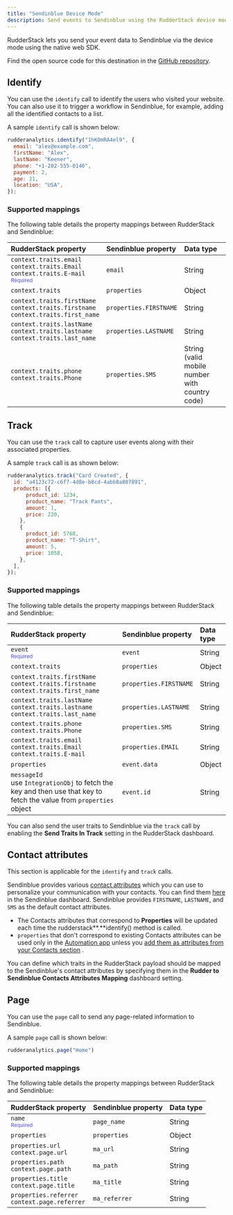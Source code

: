 ```yaml
---
title: "Sendinblue Device Mode"
description: Send events to Sendinblue using the RudderStack device mode.
---
```


RudderStack lets you send your event data to Sendinblue via the <Link to="/destinations/rudderstack-connection-modes/#device-mode">device mode</Link> using the native web SDK.

<div class="infoBlock">
Find the open source code for this destination in the <a href="https://github.com/rudderlabs/rudder-sdk-js/tree/production/src/integrations/">GitHub repository</a>.
</div>

## Identify

You can use the <Link to="/event-spec/standard-events/identify/">`identify`</Link> call to identify the users who visited your website. You can also use it to trigger a workflow in Sendinblue, for example, adding all the identified contacts to a list.

A sample `identify` call is shown below:

```javascript
rudderanalytics.identify("1hKOmRA4el9", {
  email: "alex@example.com",
  firstName: "Alex",
  lastName: "Keener",
  phone: "+1-202-555-0146",
  payment: 2,
  age: 21,
  location: "USA",
});
```

### Supported mappings

The following table details the property mappings between RudderStack and Sendinblue:

| RudderStack property | Sendinblue property | Data type |
| :-----| :--------| :------|
| `context.traits.email` <br/>`context.traits.Email`<br/> `context.traits.E-mail` <br/> <span style="color: #4D4DFF;font-size:12px;">Required</span> | `email` | String |
| `context.traits`  | `properties` | Object |
| `context.traits.firstName` <br/> `context.traits.firstname` <br/> `context.traits.first_name`  | `properties.FIRSTNAME` | String | 
| `context.traits.lastName` <br/> `context.traits.lastname` <br/> `context.traits.last_name`  | `properties.LASTNAME` | String |  
| `context.traits.phone` <br/> `context.traits.Phone` | `properties.SMS`  |  String (valid mobile number <br/> with country code) |

## Track

You can use the <Link to="/event-spec/standard-events/track">`track`</Link> call to capture user events along with their associated properties.

A sample `track` call is as shown below:

```javascript
rudderanalytics.track("Card Created", {
  id: "a4123c72-c6f7-4d8e-b8cd-4abb8a807891",
  products: [{
      product_id: 1234,
      product_name: "Track Pants",
      amount: 1,
      price: 220,
    },
    {
      product_id: 5768,
      product_name: "T-Shirt",
      amount: 5,
      price: 1058,
    },
  ],
});
```
### Supported mappings

The following table details the property mappings between RudderStack and Sendinblue:

| RudderStack property | Sendinblue property | Data type |
| :-----| :--------| :------|
| `event` <br/> <span style="color: #4D4DFF;font-size:12px;">Required</span> | `event` | String |
| `context.traits`  | `properties` | Object |
| `context.traits.firstName` <br/> `context.traits.firstname` <br/> `context.traits.first_name`  | `properties.FIRSTNAME` | String | 
| `context.traits.lastName` <br/> `context.traits.lastname` <br/> `context.traits.last_name`  | `properties.LASTNAME` | String |  
| `context.traits.phone` <br/> `context.traits.Phone` | `properties.SMS`  |  String |
| `context.traits.email` <br/>`context.traits.Email`<br/> `context.traits.E-mail`| `properties.EMAIL`  | String |
| `properties`| `event.data` | Object |
| `messageId` <br/> use  `IntegrationObj` to fetch the key and then use that key to fetch the value from `properties` object| `event.id` | String |

<div class="infoBlock">
You can also send the user traits to Sendinblue via the <code class="inline-code">track</code> call by enabling the <strong>Send Traits In Track</strong> setting in the RudderStack dashboard.
</div>

## Contact attributes

<div class="infoBlock">
This section is applicable for the <code class="inline-code">identify</code> and <code class="inline-code">track</code> calls.
</div>

Sendinblue provides various [contact attributes](https://help.sendinblue.com/hc/en-us/articles/209499605-What-are-the-different-types-of-contact-attributes-) which you can use to personalize your communication with your contacts. You can find them [here](https://my.sendinblue.com/lists/add-attributes) in the Sendinblue dashboard. Sendinblue provides `FIRSTNAME`, `LASTNAME`, and `SMS` as the default contact attributes.

- The Contacts attributes that correspond to **Properties** will be updated each time the rudderstack**.**identify() method is called.
- `properties` that don't correspond to existing Contacts attributes can be used only in the [Automation app](https://automation.sendinblue.com/) unless you [add them as attributes from your Contacts section](https://my.sendinblue.com/lists/add-attributes) .

You can define which traits in the RudderStack payload should be mapped to the Sendinblue's contact attributes by specifying them in the **Rudder to Sendinblue Contacts Attributes Mapping** dashboard setting.


## Page

You can use the <Link to="/event-spec/standard-events/page/">`page`</Link> call to send any page-related information to Sendinblue.

A sample `page` call is shown below:

```javascript
rudderanalytics.page("Home")
```

### Supported mappings

The following table details the property mappings between RudderStack and Sendinblue:

| RudderStack property | Sendinblue property | Data type |
| :-----| :--------| :------|
| `name` <br/> <span style="color: #4D4DFF;font-size:12px;">Required</span> | `page_name` | String |
| `properties`  | `properties` | Object |
| `properties.url` <br/> `context.page.url` | `ma_url` | String |  
| `properties.path` <br/> `context.page.path`| `ma_path`  |  String |
| `properties.title` <br/> `context.page.title`| `ma_title`  | String |
| `properties.referrer` <br/> `context.page.referrer`| `ma_referrer` | String |